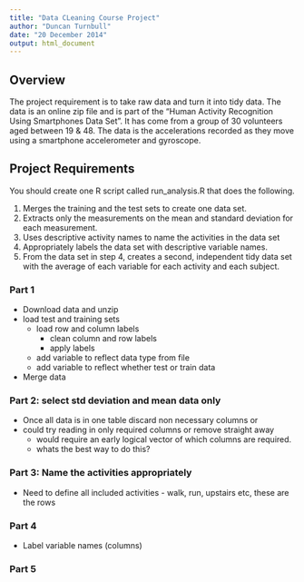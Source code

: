 ```yaml
---
title: "Data CLeaning Course Project"
author: "Duncan Turnbull"
date: "20 December 2014"
output: html_document
---
```


## Overview
The project requirement is to take raw data and turn it into tidy data. The data is an online zip file and is part of the "Human Activity Recognition Using Smartphones Data Set". It has come from a group of 30 volunteers aged between 19 & 48. The data is the accelerations recorded as they move using a smartphone accelerometer and gyroscope.

## Project Requirements
You should create one R script called run_analysis.R that does the following. 

1. Merges the training and the test sets to create one data set.
2. Extracts only the measurements on the mean and standard deviation for each measurement. 
3. Uses descriptive activity names to name the activities in the data set
4. Appropriately labels the data set with descriptive variable names. 
5. From the data set in step 4, creates a second, independent tidy data set with the average of each variable for each activity and each subject.

### Part 1
* Download data and unzip
* load test and training sets
    + load row and column labels 
        + clean column and row labels
        + apply labels
    + add variable to reflect data type from file
    + add variable to reflect whether test or train data
* Merge data 

### Part 2: select std deviation and mean data only
* Once all data is in one table discard non necessary columns or 
* could try reading in only required columns or remove straight away
    + would require an early logical vector of which columns are required.
    + whats the best way to do this?

### Part 3: Name the activities appropriately
* Need to define all included activities - walk, run, upstairs etc, these are the rows

### Part 4
* Label variable names (columns)

### Part 5 